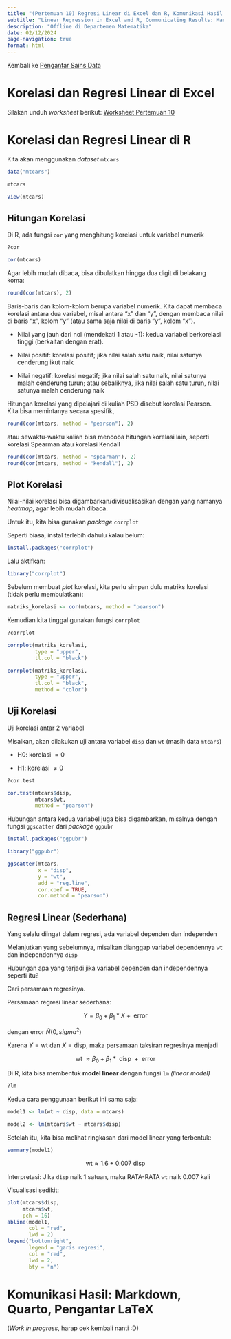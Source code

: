 ```yaml
---
title: "(Pertemuan 10) Regresi Linear di Excel dan R, Komunikasi Hasil: Markdown, Quarto, Pengantar LaTeX"
subtitle: "Linear Regression in Excel and R, Communicating Results: Markdown, Quarto, Intro to LaTeX"
description: "Offline di Departemen Matematika"
date: 02/12/2024
page-navigation: true
format: html
---
```


Kembali ke [Pengantar Sains Data](./psd2024.qmd)

# Korelasi dan Regresi Linear di Excel

Silakan unduh *worksheet* berikut: [Worksheet Pertemuan 10](./worksheet_pertemuan10.xlsx)

# Korelasi dan Regresi Linear di R

Kita akan menggunakan *dataset* `mtcars`

```r
data("mtcars")
```

```r
mtcars
```

```r
View(mtcars)
```

## Hitungan Korelasi

Di R, ada fungsi `cor` yang menghitung korelasi untuk variabel numerik

```r
?cor
```

```r
cor(mtcars)
```

Agar lebih mudah dibaca, bisa dibulatkan hingga dua digit di belakang koma:

```r
round(cor(mtcars), 2)
```

Baris-baris dan kolom-kolom berupa variabel numerik. Kita dapat membaca korelasi antara dua variabel, misal antara "x" dan "y", dengan membaca nilai di baris "x", kolom "y" (atau sama saja nilai di baris "y", kolom "x").

- Nilai yang jauh dari nol (mendekati 1 atau -1): kedua variabel berkorelasi tinggi (berkaitan dengan erat).

- Nilai positif: korelasi positif; jika nilai salah satu naik, nilai satunya cenderung ikut naik

- Nilai negatif: korelasi negatif; jika nilai salah satu naik, nilai satunya malah cenderung turun; atau sebaliknya, jika nilai salah satu turun, nilai satunya malah cenderung naik

Hitungan korelasi yang dipelajari di kuliah PSD disebut korelasi Pearson. Kita bisa memintanya secara spesifik,

```r
round(cor(mtcars, method = "pearson"), 2)
```

atau sewaktu-waktu kalian bisa mencoba hitungan korelasi lain, seperti korelasi Spearman atau korelasi Kendall

```r
round(cor(mtcars, method = "spearman"), 2)
round(cor(mtcars, method = "kendall"), 2)
```

## Plot Korelasi

Nilai-nilai korelasi bisa digambarkan/divisualisasikan dengan yang namanya *heatmap*, agar lebih mudah dibaca.

Untuk itu, kita bisa gunakan *package* `corrplot`

Seperti biasa, instal terlebih dahulu kalau belum:

```r
install.packages("corrplot")
```

Lalu aktifkan:

```r
library("corrplot")
```

Sebelum membuat *plot* korelasi, kita perlu simpan dulu matriks korelasi (tidak perlu membulatkan):

```r
matriks_korelasi <- cor(mtcars, method = "pearson")
```

Kemudian kita tinggal gunakan fungsi `corrplot`

```r
?corrplot
```

```r
corrplot(matriks_korelasi,
         type = "upper",
         tl.col = "black")
```

```r
corrplot(matriks_korelasi,
         type = "upper",
         tl.col = "black",
         method = "color")
```

## Uji Korelasi

Uji korelasi antar 2 variabel

Misalkan, akan dilakukan uji antara variabel `disp` dan `wt` (masih data `mtcars`)

- H0: korelasi $= 0$

- H1: korelasi $\ne 0$

```r
?cor.test
```

```r
cor.test(mtcars$disp,
         mtcars$wt,
         method = "pearson")
```

Hubungan antara kedua variabel juga bisa digambarkan, misalnya dengan fungsi `ggscatter` dari *package* `ggpubr`

```r
install.packages("ggpubr")
```

```r
library("ggpubr")
```

```r
ggscatter(mtcars, 
          x = "disp",
          y = "wt",
          add = "reg.line",
          cor.coef = TRUE,
          cor.method = "pearson")
```

## Regresi Linear (Sederhana)

Yang selalu diingat dalam regresi, ada variabel dependen dan independen

Melanjutkan yang sebelumnya, misalkan dianggap variabel dependennya `wt` dan independennya `disp`

Hubungan apa yang terjadi jika variabel dependen dan independennya seperti itu?

Cari persamaan regresinya.

Persamaan regresi linear sederhana:

$$Y = \beta_0 + \beta_1 * X + \text{ error}$$

dengan $\text{ error } \tilde N(0, sigma^2)$

Karena $Y = \text{wt}$ dan $X = \text{disp}$, maka persamaan taksiran regresinya menjadi

$$\text{wt } \approx \beta_0 + \beta_1 * \text{ disp } + \text{ error}$$

Di R, kita bisa membentuk **model linear** dengan fungsi `lm` *(linear model)*

```r
?lm
```

Kedua cara penggunaan berikut ini sama saja:

```r
model1 <- lm(wt ~ disp, data = mtcars)
```

```r
model2 <- lm(mtcars$wt ~ mtcars$disp)
```

Setelah itu, kita bisa melihat ringkasan dari model linear yang terbentuk:

```r
summary(model1)
```

$$\text{wt} \approx 1.6 + 0.007 \text{ disp}$$

Interpretasi: Jika `disp` naik 1 satuan, maka RATA-RATA `wt` naik 0.007 kali

Visualisasi sedikit:

```r
plot(mtcars$disp,
     mtcars$wt,
     pch = 16)
abline(model1,
       col = "red",
       lwd = 2)
legend("bottomright",
       legend = "garis regresi",
       col = "red",
       lwd = 2,
       bty = "n")
```

# Komunikasi Hasil: Markdown, Quarto, Pengantar LaTeX

(*Work in progress*, harap cek kembali nanti :D)

